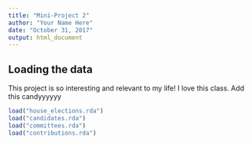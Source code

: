 ```yaml
---
title: "Mini-Project 2"
author: "Your Name Here"
date: "October 31, 2017"
output: html_document
---
```



## Loading the data

This project is so interesting and relevant to my life! I love this class. Add this
candyyyyyy

```r
load("house_elections.rda")
load("candidates.rda")
load("committees.rda")
load("contributions.rda")

```

